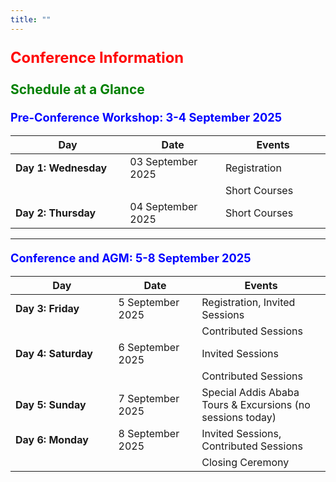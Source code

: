 ```yaml
---
title: ""
---
```


<p style="color: red; font-size: 1.7em; font-weight: bold;">Conference Information</p>

<p style="color: green; font-size: 1.5em; font-weight: bold;">Schedule at a Glance</p>


<p style="color: blue; font-size: 1.3em; font-weight: bold;">Pre-Conference Workshop: 3-4 September 2025</p>


| Day                          | Date                    | Events                     |
|------------------------------|-------------------------|----------------------------|
| **Day 1: Wednesday**         | 03 September 2025       | Registration               |
|                              |                         | Short Courses              |
| **Day 2: Thursday**          | 04 September 2025       | Short Courses              |

---

<p style="color: blue; font-size: 1.3em; font-weight: bold;">Conference and AGM: 5-8 September 2025</p>


| Day                          | Date                    | Events                               |
|------------------------------|-------------------------|--------------------------------------|
| **Day 3: Friday**            | 5 September 2025        | Registration, Invited Sessions   |
|                              |                         | Contributed Sessions                 |
| **Day 4: Saturday**          | 6 September 2025        | Invited Sessions                     |
|                              |                         | Contributed Sessions                 |
| **Day 5: Sunday**            | 7 September 2025        | Special Addis Ababa Tours & Excursions (no sessions today)                     |
| **Day 6: Monday**            | 8 September 2025        | Invited Sessions, Contributed Sessions |
|                              |                         | Closing Ceremony     |

